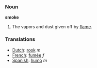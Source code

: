 === Noun ===

'''smoke'''

#The vapors and dust given off by [[flame]].

=== Translations ===
*[[Dutch]]: [[rook]] ''m''
*[[French]]: [[fumée]] ''f''
*[[Spanish]]: [[humo]] ''m''